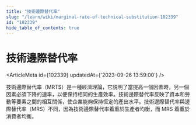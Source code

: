```yaml
---
title: "技術邊際替代率"
slug: "/learn/wiki/marginal-rate-of-technical-substitution-102339"
id: "102339"
hide_table_of_contents: true
---
```



# 技術邊際替代率

<ArticleMeta id={102339} updatedAt={'2023-09-26 13:59:00'} />
<div className='border-solid border-b border-t-0 my-4 border-[var(--ifm-color-gray-300)]' />

技術邊際替代率（MRTS）是一種經濟理論，它説明了當提高一個因素時，另一個因素必須下降的速率，以便保持相同的生產效率。技術邊際替代率反映了資本和勞動等要素之間的相互關係，使企業能夠保持恆定的產出水平。技術邊際替代率與邊際替代率（MRS）不同，因為技術邊際替代率着重於生產者均衡，而 MRS 着重於消費者均衡。
